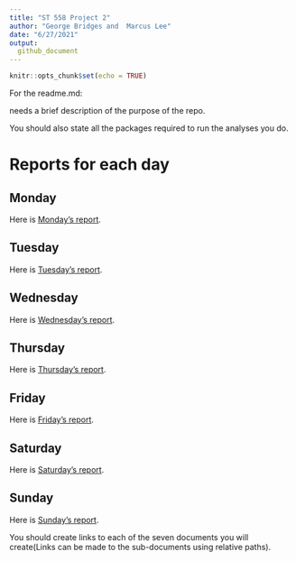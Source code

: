 ```yaml
---
title: "ST 558 Project 2"
author: "George Bridges and  Marcus Lee"
date: "6/27/2021"
output:
  github_document
---
```


```r
knitr::opts_chunk$set(echo = TRUE)
```

For the readme.md:

needs a brief description of the purpose of the repo. 

You should also state all the packages required to run the analyses you do. 

# Reports for each day

## Monday

Here is [Monday's report]().

## Tuesday

Here is [Tuesday's report]().

## Wednesday

Here is [Wednesday's report]().

## Thursday

Here is [Thursday's report]().

## Friday

Here is [Friday's report]().

## Saturday

Here is [Saturday's report]().

## Sunday

Here is [Sunday's report]().

You should create links to each of the seven documents you will create(Links can be made to the sub-documents using relative paths).





